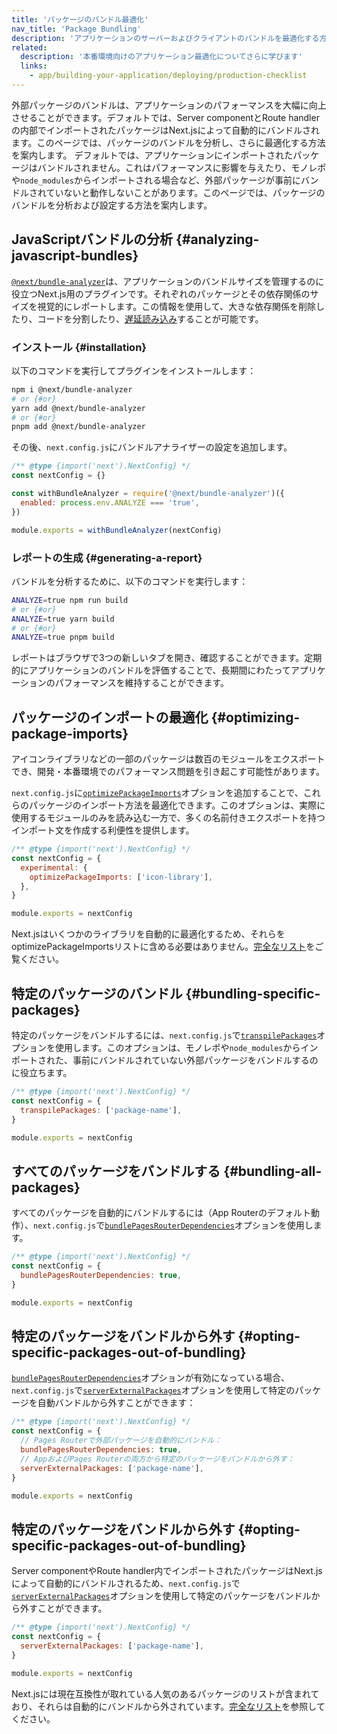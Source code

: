 ```yaml
---
title: 'パッケージのバンドル最適化'
nav_title: 'Package Bundling'
description: 'アプリケーションのサーバーおよびクライアントのバンドルを最適化する方法を学びます'
related:
  description: '本番環境向けのアプリケーション最適化についてさらに学びます'
  links:
    - app/building-your-application/deploying/production-checklist
---
```


外部パッケージのバンドルは、アプリケーションのパフォーマンスを大幅に向上させることができます。<AppOnly>デフォルトでは、Server componentとRoute handlerの内部でインポートされたパッケージはNext.jsによって自動的にバンドルされます。このページでは、パッケージのバンドルを分析し、さらに最適化する方法を案内します。</AppOnly> <PagesOnly>デフォルトでは、アプリケーションにインポートされたパッケージはバンドルされません。これはパフォーマンスに影響を与えたり、モノレポや`node_modules`からインポートされる場合など、外部パッケージが事前にバンドルされていないと動作しないことがあります。このページでは、パッケージのバンドルを分析および設定する方法を案内します。</PagesOnly>

## JavaScriptバンドルの分析 {#analyzing-javascript-bundles}

[`@next/bundle-analyzer`](https://www.npmjs.com/package/@next/bundle-analyzer)は、アプリケーションのバンドルサイズを管理するのに役立つNext.js用のプラグインです。それぞれのパッケージとその依存関係のサイズを視覚的にレポートします。この情報を使用して、大きな依存関係を削除したり、コードを分割したり、[遅延読み込み](/docs/app/building-your-application/optimizing/lazy-loading)することが可能です。

### インストール {#installation}

以下のコマンドを実行してプラグインをインストールします：

```bash
npm i @next/bundle-analyzer
# or {#or}
yarn add @next/bundle-analyzer
# or {#or}
pnpm add @next/bundle-analyzer
```

その後、`next.config.js`にバンドルアナライザーの設定を追加します。

```js title="next.config.js"
/** @type {import('next').NextConfig} */
const nextConfig = {}

const withBundleAnalyzer = require('@next/bundle-analyzer')({
  enabled: process.env.ANALYZE === 'true',
})

module.exports = withBundleAnalyzer(nextConfig)
```

### レポートの生成 {#generating-a-report}

バンドルを分析するために、以下のコマンドを実行します：

```bash
ANALYZE=true npm run build
# or {#or}
ANALYZE=true yarn build
# or {#or}
ANALYZE=true pnpm build
```

レポートはブラウザで3つの新しいタブを開き、確認することができます。定期的にアプリケーションのバンドルを評価することで、長期間にわたってアプリケーションのパフォーマンスを維持することができます。

## パッケージのインポートの最適化 {#optimizing-package-imports}

アイコンライブラリなどの一部のパッケージは数百のモジュールをエクスポートでき、開発・本番環境でのパフォーマンス問題を引き起こす可能性があります。

`next.config.js`に[`optimizePackageImports`](/docs/app/api-reference/next-config-js/optimizePackageImports)オプションを追加することで、これらのパッケージのインポート方法を最適化できます。このオプションは、実際に使用するモジュールのみを読み込む一方で、多くの名前付きエクスポートを持つインポート文を作成する利便性を提供します。

```js title="next.config.js"
/** @type {import('next').NextConfig} */
const nextConfig = {
  experimental: {
    optimizePackageImports: ['icon-library'],
  },
}

module.exports = nextConfig
```

Next.jsはいくつかのライブラリを自動的に最適化するため、それらをoptimizePackageImportsリストに含める必要はありません。[完全なリスト](https://nextjs.org/docs/app/api-reference/next-config-js/optimizePackageImports)をご覧ください。

<PagesOnly>

## 特定のパッケージのバンドル {#bundling-specific-packages}

特定のパッケージをバンドルするには、`next.config.js`で[`transpilePackages`](/docs/app/api-reference/next-config-js/transpilePackages)オプションを使用します。このオプションは、モノレポや`node_modules`からインポートされた、事前にバンドルされていない外部パッケージをバンドルするのに役立ちます。

```js title="next.config.js"
/** @type {import('next').NextConfig} */
const nextConfig = {
  transpilePackages: ['package-name'],
}

module.exports = nextConfig
```

## すべてのパッケージをバンドルする {#bundling-all-packages}

すべてのパッケージを自動的にバンドルするには（App Routerのデフォルト動作）、`next.config.js`で[`bundlePagesRouterDependencies`](https://nextjs.org/docs/canary/pages/api-reference/next-config-js/bundlePagesRouterDependencies)オプションを使用します。

```js title="next.config.js"
/** @type {import('next').NextConfig} */
const nextConfig = {
  bundlePagesRouterDependencies: true,
}

module.exports = nextConfig
```

## 特定のパッケージをバンドルから外す {#opting-specific-packages-out-of-bundling}

[`bundlePagesRouterDependencies`](https://nextjs.org/docs/canary/pages/api-reference/next-config-js/bundlePagesRouterDependencies)オプションが有効になっている場合、`next.config.js`で[`serverExternalPackages`](https://nextjs.org/docs/canary/pages/api-reference/next-config-js/serverExternalPackages)オプションを使用して特定のパッケージを自動バンドルから外すことができます：

```js title="next.config.js"
/** @type {import('next').NextConfig} */
const nextConfig = {
  // Pages Routerで外部パッケージを自動的にバンドル：
  bundlePagesRouterDependencies: true,
  // AppおよびPages Routerの両方から特定のパッケージをバンドルから外す：
  serverExternalPackages: ['package-name'],
}

module.exports = nextConfig
```

</PagesOnly>

<AppOnly>

## 特定のパッケージをバンドルから外す {#opting-specific-packages-out-of-bundling}

Server componentやRoute handler内でインポートされたパッケージはNext.jsによって自動的にバンドルされるため、`next.config.js`で[`serverExternalPackages`](/docs/app/api-reference/next-config-js/serverExternalPackages)オプションを使用して特定のパッケージをバンドルから外すことができます。

```js title="next.config.js"
/** @type {import('next').NextConfig} */
const nextConfig = {
  serverExternalPackages: ['package-name'],
}

module.exports = nextConfig
```

Next.jsには現在互換性が取れている人気のあるパッケージのリストが含まれており、それらは自動的にバンドルから外されています。[完全なリスト](/docs/app/api-reference/next-config-js/serverExternalPackages)を参照してください。

</AppOnly>
